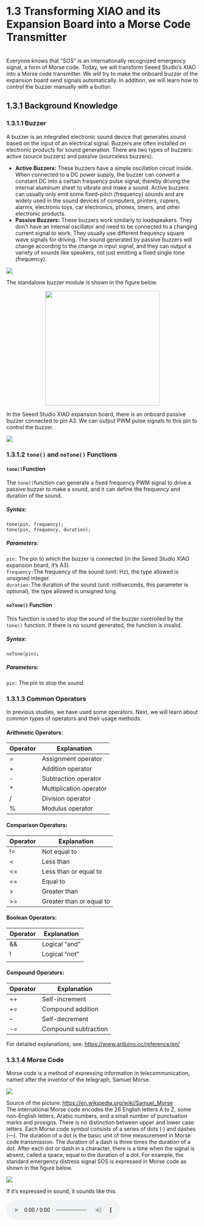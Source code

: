 # 1.3 Transforming XIAO and its Expansion Board into a Morse Code Transmitter {.unnumbered}
<br />
Everyone knows that "SOS" is an internationally recognized emergency signal, a form of Morse code. Today, we will transform Seeed Studio's XIAO into a Morse code transmitter. We will try to make the onboard buzzer of the expansion board send signals automatically. In addition, we will learn how to control the buzzer manually with a button. 

## 1.3.1 Background Knowledge 

### 1.3.1.1 Buzzer 

A buzzer is an integrated electronic sound device that generates sound based on the input of an electrical signal. Buzzers are often installed on electronic products for sound generation. There are two types of buzzers: active (source buzzers) and passive (sourceless buzzers).

-   **Active Buzzers:** These buzzers have a simple oscillation circuit inside. When connected to a DC power supply, the buzzer can convert a constant DC into a certain frequency pulse signal, thereby driving the internal aluminum sheet to vibrate and make a sound. Active buzzers can usually only emit some fixed-pitch (frequency) sounds and are widely used in the sound devices of computers, printers, copiers, alarms, electronic toys, car electronics, phones, timers, and other electronic products.
-   **Passive Buzzers:** These buzzers work similarly to loudspeakers. They don't have an internal oscillator and need to be connected to a changing current signal to work. They usually use different frequency square wave signals for driving. The sound generated by passive buzzers will change according to the change in input signal, and they can output a variety of sounds like speakers, not just emitting a fixed single tone (frequency).

<!-- ![](https://cdn.nlark.com/yuque/0/2023/jpeg/2392200/1684913092337-d9a94a03-d2e8-493b-94c6-22d08db1b628.jpeg)  -->
![](https://files.seeedstudio.com/wiki/XIAO_Big_Power-Board-ebook-photo/chapter_1-3/chapter_1-3_1.jpeg)


The standalone buzzer module is shown in the figure below. 

<div style="text-align:center;"><img src="https://files.seeedstudio.com/wiki/XIAO_Big_Power-Board-ebook-photo/chapter_1-3/chapter_1-3_2.png" width="300" height="auto" style="margin:0 auto;"/></div>


In the Seeed Studio XIAO expansion board, there is an onboard passive buzzer connected to pin A3. We can output PWM pulse signals to this pin to control the buzzer. 

<!-- ![XIAO蜂鸣器.png](https://cdn.nlark.com/yuque/0/2021/png/2746511/1612687823459-80d12700-2195-426b-adef-2e97dd5dd36e.png#averageHue=%23686866&height=303&id=Ky3GI&originHeight=383&originWidth=413&originalType=binary&ratio=1&rotation=0&showTitle=false&size=28973&status=done&style=none&title=&width=327)  -->
![](https://files.seeedstudio.com/wiki/XIAO_Big_Power-Board-ebook-photo/chapter_1-3/chapter_1-3_3.png)


### 1.3.1.2 `tone()` and `noTone()` Functions 

#### **`tone()`Function** 

The `tone()`function can generate a fixed frequency PWM signal to drive a passive buzzer to make a sound, and it can define the frequency and duration of the sound. 

##### Syntax: 

`tone(pin, frequency);`  <br />
`tone(pin, frequency, duration);` 

##### Parameters: 

`pin:` The pin to which the buzzer is connected (in the Seeed Studio XIAO expansion board, it's A3). <br />
`frequency:`The frequency of the sound (unit: Hz), the type allowed is unsigned integer.<br />
`duration:`The duration of the sound (unit: milliseconds, this parameter is optional), the type allowed is unsigned long.

#### **`noTone()` Function**

This function is used to stop the sound of the buzzer controlled by the `tone()` function. If there is no sound generated, the function is invalid. 

##### Syntax: 
`noTone(pin);` 

##### Parameters: 

`pin:` The pin to stop the sound. 

### 1.3.1.3 Common Operators 

In previous studies, we have used some operators. Next, we will learn about common types of operators and their usage methods. 

#### **Arithmetic Operators: **

| Operator | Explanation             | 
|----------|-------------------------| 
| =        | Assignment operator     | 
| +        | Addition operator       | 
| -        | Subtraction operator    | 
| *       | Multiplication operator | 
| /        | Division operator       | 
| %        | Modulus operator        |

#### **Comparison Operators:**

| Operator | Explanation              |
|----------|--------------------------|
| !=       | Not equal to             |
| <       | Less than                |
| <=      | Less than or equal to    |
| ==       | Equal to                 |
| >       | Greater than             |
| >=      | Greater than or equal to |

#### **Boolean Operators:**

| Operator | Explanation   |
|----------|---------------|
| &&       | Logical "and" |
| !        | Logical "not" |
| ||     | Logical "or"  |

#### **Compound Operators:**

| Operator | Explanation          |
|----------|----------------------|
| ++       | Self-increment       |
| +=       | Compound addition    |
| --       | Self-decrement       |
| -=       | Compound subtraction |

For detailed explanations, see: <https://www.arduino.cc/reference/en/> 

### 1.3.1.4 Morse Code 

Morse code is a method of expressing information in telecommunication, named after the inventor of the telegraph, Samuel Morse. 

<!-- ![](https://cdn.nlark.com/yuque/0/2020/jpeg/2392200/1603846193944-6ea73875-67de-4ba5-a446-8dda9676e52b.jpeg#averageHue=%238b867f&height=317&id=U6xpZ&originHeight=317&originWidth=220&originalType=binary&ratio=1&rotation=0&showTitle=false&size=0&status=done&style=none&title=&width=220)  -->
![](https://files.seeedstudio.com/wiki/XIAO_Big_Power-Board-ebook-photo/chapter_1-3/chapter_1-3_4.jpg)


Source of the picture: <https://en.wikipedia.org/wiki/Samuel_Morse> <br />
The international Morse code encodes the 26 English letters A to Z, some non-English letters, Arabic numbers, and a small number of punctuation marks and prosigns. There is no distinction between upper and lower case letters. Each Morse code symbol consists of a series of dots (·) and dashes (---). The duration of a dot is the basic unit of time measurement in Morse code transmission. The duration of a dash is three times the duration of a dot. After each dot or dash in a character, there is a time when the signal is absent, called a space, equal to the duration of a dot. For example, the standard emergency distress signal SOS is expressed in Morse code as shown in the figure below. 

<!-- ![150px-SOS.svg.png](https://cdn.nlark.com/yuque/0/2020/png/2392200/1603846441960-5e9f2c7f-7de0-42a9-97f4-80a551dd156c.png#averageHue=%235a0000&height=10&id=bGB4N&originHeight=10&originWidth=150&originalType=binary&ratio=1&rotation=0&showTitle=false&size=1097&status=done&style=none&title=&width=150)  -->
![](https://files.seeedstudio.com/wiki/XIAO_Big_Power-Board-ebook-photo/chapter_1-3/chapter_1-3_5.png)


If it's expressed in sound, it sounds like this. 


<audio controls>
  <source src="https://files.seeedstudio.com/wiki/XIAO_Big_Power-Board-ebook-photo/chapter_1-3/sos.wav" type="audio/wav">
  Your browser does not support the audio element.
</audio>

As can be seen, Morse code essentially encodes duration to transmit signals. With such encoding rules, people can present duration in many ways, such as intermittently emitting sounds, intermittently lighting up searchlights, etc., to ultimately achieve the purpose of sending information. 

<!-- ![](https://cdn.nlark.com/yuque/0/2020/jpeg/2392200/1603846838461-ea51e722-f05f-478d-be0f-f1327907c17a.jpeg#averageHue=%237f909f&height=962&id=WHt1r&originHeight=1011&originWidth=800&originalType=binary&ratio=1&rotation=0&showTitle=false&size=0&status=done&style=none&title=&width=761)  -->
![](https://files.seeedstudio.com/wiki/XIAO_Big_Power-Board-ebook-photo/chapter_1-3/chapter_1-3_6.jpeg)


Source of the picture:<https://en.wikipedia.org/wiki/Morse_code> <br />
Morse code was used most when communication was not developed. People used Morse code for long-distance information transmission through radio. The old device below is an early telegraph device, where the operator controls the long and short signals of the telegraph by pressing the circular handle on the right. 

<!-- ![](https://cdn.nlark.com/yuque/0/2020/jpeg/2392200/1603846816937-54826ec7-a061-46e9-b51e-61e0caf679fb.jpeg#averageHue=%23c7c7bf&height=657&id=dvnyK&originHeight=876&originWidth=1024&originalType=binary&ratio=1&rotation=0&showTitle=false&size=0&status=done&style=stroke&title=&width=768)  -->
![](https://files.seeedstudio.com/wiki/XIAO_Big_Power-Board-ebook-photo/chapter_1-3/chapter_1-3_7.jpg)


Source of the picture: <https://en.wikipedia.org/wiki/Morse_code> <br />
If you are interested in Morse code, you can visit the following website. The website can translate the letters and numbers you enter into Morse code and provide a download of the sound file. <br />
<https://morsedecoder.com/> 

## 1.3.2 Task 1: Automatic Broadcasting of "SOS" 

### Analysis 

Automatic broadcasting means that when the control board is started, the onboard buzzer automatically emits the Morse code of "SOS". The program is written in three steps:

-   Define the buzzer pin
-   Initialization, setting the state of the buzzer pin
-   Loop the buzzer to play the Morse code of "SOS"

Let's first look at how to reflect the Morse code of "SOS" through the program. If you import the audio file of Morse code into the audio editing software, you can see the waveform of the sound and the duration of each syllable, which is generally divided into long and short sounds. To facilitate understanding and programming, we use a binary way to mark the switch of the buzzer, 1 indicates the buzzer is on, 0 indicates the buzzer is off, and the gray number represents how long the current status needs to last. After a Morse code ends, because it needs to be looped, you need to leave time between the two Morse codes, here it is set to 0.8 seconds. 

<!-- ![](https://cdn.nlark.com/yuque/0/2020/png/2392200/1603866605792-3b94b31b-4bff-426f-8166-d1dae05f5856.png#averageHue=%23646464&height=529&id=yQCMh&originHeight=529&originWidth=1405&originalType=binary&ratio=1&rotation=0&showTitle=false&status=done&style=none&title=&width=1405) -->
![](https://files.seeedstudio.com/wiki/XIAO_Big_Power-Board-ebook-photo/chapter_1-3/chapter_1-3_8.png)


To emit a short sound, which corresponds to a dot in Morse code, from the buzzer, you can use the following code in Arduino:

``` cpp
tone(pinBuzzer, 200);
delay(100);
noTone(pinBuzzer);
delay(100);
```

In this code snippet:

-   `tone(pinBuzzer, 200)` generates a sound at a frequency of 200 Hz on the buzzer connected to the `pinBuzzer` pin.
-   `delay(100)` waits for 100 milliseconds. This is how long the sound lasts.
-   `noTone(pinBuzzer)` stops the sound on the buzzer.
-   The final `delay(100)` ensures there's a pause before the next sound is generated, representing the space between the signals.

The code you provided is a complete Arduino program for emitting the SOS Morse code signal using a buzzer. Here is the English explanation: 

#### **Writing the Program **

**Step 1:** Define pins and create variables

``` cpp
int pinBuzzer = 3; // Define the buzzer on pin 3, if you're using XIAO RP2040/XIAO ESP32, change 3 to A3
```

**Step 2:** Set pin state

``` cpp
void setup() {
    pinMode(pinBuzzer, OUTPUT); // Set the buzzer pin to output state
}
```

**Step 3:** Loop to play "SOS" Morse code

``` cpp
void loop() {
    // Emit three short signals:
    for(int i = 0; i < 3; i++){
        tone(pinBuzzer, 200);
        delay(100);
        noTone(pinBuzzer);
        delay(100);
    }
    delay(200);

    // Emit three long signals:
    for(int i = 0; i < 3; i++){
        tone(pinBuzzer, 200);
        delay(300);
        noTone(pinBuzzer);
        delay(100);
    }
    delay(200);

    // Emit three short signals again:
    for(int i = 0; i < 3; i++){
        tone(pinBuzzer, 200);
        delay(100);
        noTone(pinBuzzer);
        delay(100);
    }
    delay(800); // Wait before repeating
}
```

> Get this program from Github <br />
> <https://github.com/mouseart/XIAO-Mastering-Arduino-and-TinyML/tree/main/code/L3_SOS_XIAO_en>

#### **Uploading the Program**

To upload the program to your hardware, connect your XIAO to your computer using the data cable included in the kit. After this, click on the verify button <img src="https://files.seeedstudio.com/wiki/XIAO_Big_Power-Board-ebook-photo/verify-button.png" alt="verify-button.png" width="30" height="30" /> to check your program. If it passes verification, click on the upload button <img src="https://files.seeedstudio.com/wiki/XIAO_Big_Power-Board-ebook-photo/upload-button.png" alt="upload-button.png" width="30" height="30" /> to upload the program to your hardware. When the debug area shows "Done uploading.", you can listen to the Morse code sound. Is it the rhythm you expected? 

<!-- ![](https://cdn.nlark.com/yuque/0/2023/jpeg/2392200/1684977221668-62259e38-ab6e-4645-b9c9-be8b2ec59bdb.jpeg)  -->
![](https://files.seeedstudio.com/wiki/XIAO_Big_Power-Board-ebook-photo/chapter_1-2/chapter_1-2_10.jpeg)


Note the position of the buttons on the XIAO extensions used for testing in the figure. 

## 1.3.3 Task 2: Control the buzzer with a button 

Controlling the buzzer with a button to emit Morse code can be done manually. The code logic is simple: use an if statement to determine if the button is pressed. If it is, then the buzzer emits a sound. 

#### **Analysis **

The program is also written in three steps:

-   Define the buzzer and button pins.
-   Initialize by setting the state of the buzzer and button pins.
-   Determine whether the button is pressed; if pressed, emit a sound. 

#### **Write the program: **

**Step 1:** Define the buzzer and button pins

``` cpp
const int buttonPin = 1; // The button is on pin 1, if you are using XIAO RP2040/XIAO ESP32, please change 1 to D1
int pinBuzzer = 3;// The buzzer is on pin 3, if you are using XIAO RP2040/XIAO ESP32, please change 3 to A3
```

**Step 2:** Set the button and buzzer pin states

``` cpp
void setup() {
    // Set the buzzer pin as output:
    pinMode(pinBuzzer, OUTPUT);
    // Set the button pin as input:
    pinMode(buttonPin, INPUT_PULLUP);
}
```

**Step 3:** Check the button state, if the button is pressed, the buzzer sounds. Here, the `tone()` function is used to control the passive buzzer to make a sound.

``` cpp
void loop() {
    // buttonState is the button variable, read the button state and store it in the variable:
    int buttonState = digitalRead(buttonPin);

    // Check if the button is pressed, if the button is pressed:
    if (buttonState == LOW) {
        // The buzzer sounds with a frequency of 200, for a duration of 200 milliseconds
        tone(pinBuzzer, 200, 200);
    }
}
```

> ⚠️ Note: <br />
>There are two identical buttons on the expansion board, one is the RESET button, which is closer to the Type-C interface, and the other is the user-defined button, which is closer to the lithium battery interface. When testing, press the one closer to the lithium battery interface.

The complete program is as follows:

``` cpp
/*
 * Button-SOS
 */
const int buttonPin = 1; // The button is on pin 1, if you are using XIAO RP2040/XIAO ESP32, please change 1 to D1!
int pinBuzzer = 3; // The buzzer is on pin 3, if you are using XIAO RP2040/XIAO ESP32, please change 3 to A3!
void setup() {
  // Set the buzzer pin as output:
  pinMode(pinBuzzer, OUTPUT);
  // Set the button pin as input:
  pinMode(buttonPin, INPUT_PULLUP);
}
 
void loop() {
  // buttonState is the button variable, read the button state and store it in the variable:
  int buttonState = digitalRead(buttonPin);
 
  // Check if the button is pressed, if the button is pressed:
  if (buttonState == LOW) {
    // The buzzer sounds with a frequency of 200, for a duration of 200 milliseconds
    tone(pinBuzzer, 200, 200);
  }
}
```

> Get this program from Github <br />
> <https://github.com/mouseart/XIAO-Mastering-Arduino-and-TinyML/tree/main/code/L3_ButtonSOS_XIAO_en>

#### **Uploading the program**

We will upload the written program to the hardware. First, connect the XIAO to your computer using the data cable from the kit. 

<!-- ![](https://cdn.nlark.com/yuque/0/2021/png/2746511/1615883758760-2df32372-1a05-412c-ba57-f4d4f6e17aef.png#averageHue=%23dddcdc&height=1073&id=qPn4d&originHeight=1073&originWidth=2896&originalType=binary&ratio=1&rotation=0&showTitle=false&status=done&style=none&title=&width=2896) -->
![](https://files.seeedstudio.com/wiki/XIAO_Big_Power-Board-ebook-photo/chapter_1-3/chapter_1-3_9.png)



Next, click the <img src="https://files.seeedstudio.com/wiki/XIAO_Big_Power-Board-ebook-photo/verify-button.png" alt="verify-button.png" width="30" height="30" /> (verify button) to validate the program. If there are no errors, click the <img src="https://files.seeedstudio.com/wiki/XIAO_Big_Power-Board-ebook-photo/upload-button.png" alt="upload-button.png" width="30" height="30" /> (upload button) to upload the program to the hardware. When the debug area shows "Done uploading.", we can press the button on the XIAO expansion board and test whether the buzzer will sound.

## 1.3.4 Extended Exercise

The passive buzzer can emit different pitches to form a simple melody. Research how to make Arduino play notes through a search engine. You can open the extended exercise code to experience the effect of playing "Happy Birthday" with the buzzer. 

> Get this program from Github <br />
> <https://github.com/mouseart/XIAO-Mastering-Arduino-and-TinyML/tree/main/code/L3_HappyBirthday_en>

